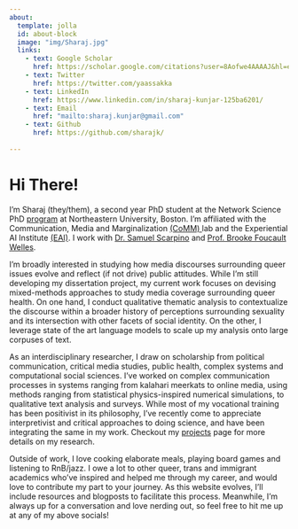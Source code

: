 ```yaml
---
about:
  template: jolla
  id: about-block
  image: "img/Sharaj.jpg"
  links:
    - text: Google Scholar
      href: https://scholar.google.com/citations?user=8Aofwe4AAAAJ&hl=en&oi=ao
    - text: Twitter
      href: https://twitter.com/yaassakka
    - text: LinkedIn
      href: https://www.linkedin.com/in/sharaj-kunjar-125ba6201/
    - text: Email
      href: "mailto:sharaj.kunjar@gmail.com"
    - text: Github
      href: https://github.com/sharajk/
    
---
```


::: {#about-block}
:::

# Hi There!

I'm Sharaj (they/them), a second year PhD student at the Network Science PhD <a href = "https://www.networkscienceinstitute.org/phd">program</a> at Northeastern University, Boston. I'm affiliated with the Communication, Media and Marginalization <a href = "https://www.networkscienceinstitute.org/commlab">(CoMM) </a> lab and the Experiential AI Institute <a href= "https://ai.northeastern.edu">(EAI)</a>. I work with <a href = "https://scarpino.github.io">Dr. Samuel Scarpino</a> and <a href = "http://brooke-welles.squarespace.com">Prof. Brooke Foucault Welles</a>.


I'm broadly interested in studying how media discourses surrounding queer issues evolve and reflect (if not drive) public attitudes. While I'm still developing my dissertation project, my current work focuses on devising mixed-methods approaches to study media coverage surrounding queer health. On one hand, I conduct qualitative thematic analysis to contextualize the discourse within a broader history of perceptions surrounding sexuality and its intersection with other facets of social identity. On the other, I leverage state of the art language models to scale up my analysis onto large corpuses of text. 

As an interdisciplinary researcher, I draw on scholarship from political communication, critical media studies, public health, complex systems and computational social sciences. I've worked on complex communication processes in systems ranging from kalahari meerkats to online media, using methods ranging from statistical physics-inspired numerical simulations, to qualitative text analysis and surveys. While most of my vocational training has been positivist in its philosophy, I’ve recently come to  appreciate interpretivist and critical approaches to doing science, and have been integrating the same in my work. Checkout my <a href = "../projects/index.qmd">projects</a> page for more details on my research. 

Outside of work, I love cooking elaborate meals, playing board games and listening to RnB/jazz. I owe a lot to other queer, trans and immigrant academics who've inspired and helped me through my career, and would love to contribute my part to your journey. As this website evolves, I'll include resources and blogposts to facilitate this process. Meanwhile, I’m always up for a conversation and love nerding out, so feel free to hit me up at any of my above socials! 


